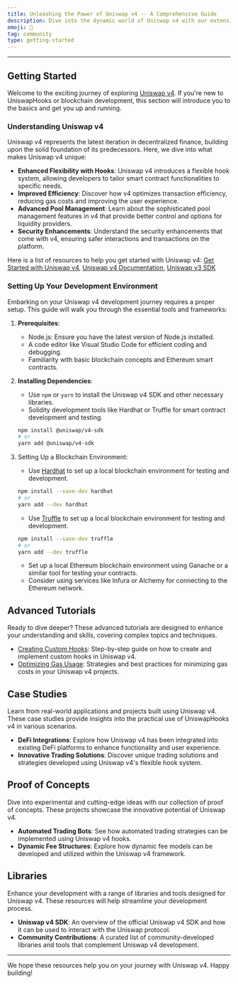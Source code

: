 ```yaml
---
title: Unleashing the Power of Uniswap v4 -- A Comprehensive Guide
description: Dive into the dynamic world of Uniswap v4 with our extensive educational resources. Whether you're a beginner or an advanced user, our tutorials, case studies, and libraries offer valuable insights into the versatile applications of UniswapHooks v4.
emoji: 🌱
tag: community
type: getting-started
---
```


---

## Getting Started

Welcome to the exciting journey of exploring [Uniswap v4](https://docs.uniswap.org/concepts/overview). If you're new to UniswapHooks or blockchain development, this section will introduce you to the basics and get you up and running.

### Understanding Uniswap v4

Uniswap v4 represents the latest iteration in decentralized finance, building upon the solid foundation of its predecessors. Here, we dive into what makes Uniswap v4 unique:

- **Enhanced Flexibility with Hooks**: Uniswap v4 introduces a flexible hook system, allowing developers to tailor smart contract functionalities to specific needs.
- **Improved Efficiency**: Discover how v4 optimizes transaction efficiency, reducing gas costs and improving the user experience.
- **Advanced Pool Management**: Learn about the sophisticated pool management features in v4 that provide better control and options for liquidity providers.
- **Security Enhancements**: Understand the security enhancements that come with v4, ensuring safer interactions and transactions on the platform.

Here is a list of resources to help you get started with Uniswap v4:
[Get Started with Uniswap v4](https://uniswaphooks.com/blog/launch-first-hook), [Uniswap v4 Documentation](https://docs.uniswap.org/concepts/overview), [Uniswap v3 SDK](https://docs.uniswap.org/sdk/v3/overview)

### Setting Up Your Development Environment

Embarking on your Uniswap v4 development journey requires a proper setup. This guide will walk you through the essential tools and frameworks:

1. **Prerequisites**:

   - Node.js: Ensure you have the latest version of Node.js installed.
   - A code editor like Visual Studio Code for efficient coding and debugging.
   - Familiarity with basic blockchain concepts and Ethereum smart contracts.

2. **Installing Dependencies**:

   - Use `npm` or `yarn` to install the Uniswap v4 SDK and other necessary libraries.
   - Solidity development tools like Hardhat or Truffle for smart contract development and testing.

   ```bash
   npm install @uniswap/v4-sdk
   # or
   yarn add @uniswap/v4-sdk
   ```

3. Setting Up a Blockchain Environment:

   - Use [Hardhat](https://hardhat.org/hardhat-runner/docs/guides/deploying) to set up a local blockchain environment for testing and development.

   ```bash
   npm install --save-dev hardhat
   # or
   yarn add --dev hardhat
   ```

   - Use [Truffle](https://trufflesuite.com/docs/) to set up a local blockchain environment for testing and development.

   ```bash
   npm install --save-dev truffle
   # or
   yarn add --dev truffle
   ```

   - Set up a local Ethereum blockchain environment using Ganache or a similar tool for testing your contracts.
   - Consider using services like Infura or Alchemy for connecting to the Ethereum network.

## Advanced Tutorials

Ready to dive deeper? These advanced tutorials are designed to enhance your understanding and skills, covering complex topics and techniques.

- [Creating Custom Hooks](https://soliditydeveloper.com/uniswap4): Step-by-step guide on how to create and implement custom hooks in Uniswap v4.
- [Optimizing Gas Usage](https://medium.com/@solidity101/maximizing-gas-efficiency-expert-strategies-for-solidity-developers-%EF%B8%8F-a19f7a7df4e9): Strategies and best practices for minimizing gas costs in your Uniswap v4 projects.

## Case Studies

Learn from real-world applications and projects built using Uniswap v4. These case studies provide insights into the practical use of UniswapHooks v4 in various scenarios.

- **DeFi Integrations**: Explore how Uniswap v4 has been integrated into existing DeFi platforms to enhance functionality and user experience.
- **Innovative Trading Solutions**: Discover unique trading solutions and strategies developed using Uniswap v4's flexible hook system.

## Proof of Concepts

Dive into experimental and cutting-edge ideas with our collection of proof of concepts. These projects showcase the innovative potential of Uniswap v4.

- **Automated Trading Bots**: See how automated trading strategies can be implemented using Uniswap v4 hooks.
- **Dynamic Fee Structures**: Explore how dynamic fee models can be developed and utilized within the Uniswap v4 framework.

## Libraries

Enhance your development with a range of libraries and tools designed for Uniswap v4. These resources will help streamline your development process.

- **Uniswap v4 SDK**: An overview of the official Uniswap v4 SDK and how it can be used to interact with the Uniswap protocol.
- **Community Contributions**: A curated list of community-developed libraries and tools that complement Uniswap v4 development.

---

We hope these resources help you on your journey with Uniswap v4. Happy building!
